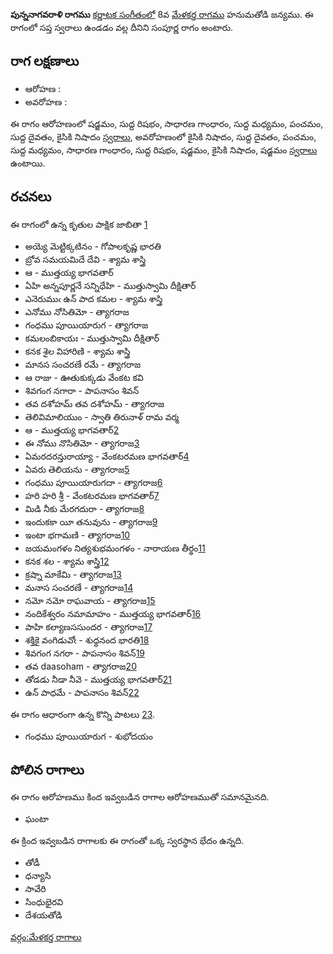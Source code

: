 {{Infobox ragam
	| name          	= పున్ననాగవరాళి
	| synonym	    	= 
	| mela          	= 
	| chakra        	= 
	| janaka        	= 
	| type          	= సంపూర్ణ
	| arohanam      	= {{svaraC|S|R1|G2|M1|P|D1|N2}} 
	| avarohanam    	= {{svaraC|N2|D1|P|M1|G2|R1|S|N2|S}}
	| jeeva         	=
	| chhaya        	=
	| nyasa         	=
	| vishesha      	= 
	| equivalent  		= 
}}
{{కర్ణాటక సంగీత రాగాలు}}
'''పున్ననాగవరాళి రాగము''' [[కర్ణాటక సంగీతం]]లో 8వ [[మేళకర్త రాగము]] హనుమతోడి జన్యము.  ఈ రాగంలో సప్త స్వరాలు ఉండడం వల్ల దీనిని సంపూర్ణ రాగం అంటారు.


==రాగ లక్షణాలు==


* ఆరోహణ : {{svaraC|S|R1|G2|M1|P|D1|N2}} 
* అవరోహణ : {{svaraC|N2|D1|P|M1|G2|R1|S|N2|S}}

ఈ రాగం ఆరోహణంలో షడ్జమం, సుద్ద రిషభం, సాధారణ గాంధారం, సుద్ద మధ్యమం, పంచమం, సుద్ద దైవతం, కైసికి నిషాదం [[స్వరాలు]], అవరోహణంలో కైసికి నిషాదం, సుద్ద దైవతం, పంచమం, సుద్ద మధ్యమం, సాధారణ గాంధారం, సుద్ద రిషభం, షడ్జమం, కైసికి నిషాదం, షడ్జమం [[స్వరాలు]] ఉంటాయి.

==రచనలు==
ఈ రాగంలో ఉన్న కృతుల పాక్షిక జాబితా [https://github.com/ssrihari/ragavardhini/blob/master/ragas/kritis.psv]
* అయ్యె మెట్టిక్కటినం - గోపాలకృష్ణ భారతి
* బ్రోవ సమయమిదే దేవి - శ్యామ శాస్త్రి
* ఆ - ముత్తయ్య భాగవతార్
* ఏహి అన్నపూర్ణనే సన్నిధేహి - ముత్తుస్వామి దీక్షితార్
* ఎనెరుముఁ ఉన్ పాద కమల - శ్యామ శాస్త్రి
* ఎనోము నోసితిమో - త్యాగరాజ
* గంధము పూయియారుగ - త్యాగరాజ
* కమలంబికాయః - ముత్తుస్వామి దీక్షితార్
* కనక శైల విహారిణి - శ్యామ శాస్త్రి
* మానస సంచరణే రమే - త్యాగరాజ
* ఆ రాజు - ఊతుకుక్కడు వేంకట కవి
* శివగంగ నగారా - పాపనాసం శివన్
* తవ దశోహమ్ తవ దశోహమ్ - త్యాగరాజ
* తెలివిమాలియుం - స్వాతి తిరునాళ్ రామ వర్మ
* ఆ - ముత్తయ్య భాగవతార్[http://www.karnatik.com/c2093.shtml]
* ఈ నోము నొసితిమో - త్యాగరాజ[http://www.karnatik.com/c2301.shtml]
* ఏమరదరన్తురాయ్యా - వేంకటరమణ భాగవతార్[http://www.karnatik.com/c3168.shtml]
* ఏవరు తెలియను - త్యాగరాజ[http://www.karnatik.com/c2330.shtml]
* గంధము పూయియారుగదా - త్యాగరాజ[http://www.karnatik.com/c2333.shtml]
* హరి హరి శ్రీ - వేంకటరమణ భాగవతార్[http://www.karnatik.com/c3173.shtml]
* మిడి నీకు మేరగదురా - త్యాగరాజ[http://www.karnatik.com/c2347.shtml]
* ఇందుకకా యీ తనువును - త్యాగరాజ[http://www.karnatik.com/c2353.shtml]
* ఇంటా భగామణి - త్యాగరాజ[http://www.karnatik.com/c2360.shtml]
* జయమంగళం నిత్యశుభమంగళం - నారాయణ తీర్థం[http://www.karnatik.com/c1458.shtml]
* కనక శల - శ్యామ శాస్త్రి[http://www.karnatik.com/c1293.shtml]
* క్రష్నా మాకేమి - త్యాగరాజ[http://www.karnatik.com/c2410.shtml]
* మనాస సంచరణే - త్యాగరాజ[http://www.karnatik.com/c2542.shtml]
* నమో నమో రాఘవాయ - త్యాగరాజ[http://www.karnatik.com/c1813.shtml]
* నందికేశ్వరం నమామాహం - ముత్తయ్య భాగవతార్[http://www.karnatik.com/c1717.shtml]
* పాహి కల్యాణససుందర - త్యాగరాజ[http://www.karnatik.com/c2692.shtml]
* శక్తికై వంగిడువోఁ - శుధ్ధనంద భారతి[http://www.karnatik.com/c1659.shtml]
* శివగంగ నగరా - పాపనాసం శివన్[http://www.karnatik.com/c1537.shtml]
* తవ daasoham - త్యాగరాజ[http://www.karnatik.com/c2894.shtml]
* తోడడు నీడా నీవె - ముత్తయ్య భాగవతార్[http://www.karnatik.com/c2133.shtml]
* ఉన్ పాధమే - పాపనాసం శివన్[http://www.karnatik.com/c1536.shtml]

ఈ రాగం ఆధారంగా ఉన్న కొన్ని పాటలు [http://rksanka.tripod.com/music/rslist.html].
* గంధము పూయియారుగ - శుభోదయం




==పోలిన రాగాలు==
ఈ రాగం ఆరోహణము కింద ఇవ్వబడిన రాగాల ఆరోహణముతో సమానమైనది.
* ఘంటా

ఈ క్రింద ఇవ్వబడిన రాగాలకు ఈ రాగంతో ఒక్క స్వరస్థాన భేదం ఉన్నది.
* తోడీ
* ధన్యాసి
* సావేరి
* సింధుభైరవి
* దేశయతోడి



[[వర్గం:మేళకర్త రాగాలు]]